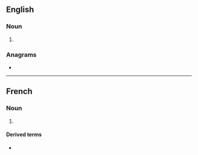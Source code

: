 ==English==

===Noun===
{{en-noun}}

# {{alternative form of|abime|lang=en}}

===Anagrams===
* {{anagrams|en|beamy|embay|mabey|mabye|maybe}}

----

==French==

===Noun===
{{fr-noun|m}}

# {{lb|fr|archaic}} {{alternative form of|abime|lang=fr}}

====Derived terms====
* {{l|fr|en abyme}}